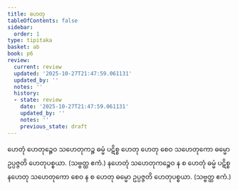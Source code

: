 ```yaml
---
title: ဟေတု
tableOfContents: false
sidebar:
  order: 1
type: tipitaka
basket: ab
book: p6
review:
  current: review
  updated: '2025-10-27T21:47:59.061131'
  updated_by: ''
  notes: ''
  history:
  - state: review
    date: '2025-10-27T21:47:59.061131'
    updated_by: ''
    notes: ''
    previous_state: draft
---
```



<ReviewStatus review={frontmatter.review} showDetails={true} />

<HypothesisAnnotation frontmatter={frontmatter} />

<DynamicBreadcrumb />

<Division number="17" book="p6" e="ch" v="39" p="43">

<Paragraph number="42" book="p6">
ဟေတုံ ဟေတုဉ္စေဝ သဟေတုကဉ္စ ဓမ္မံ ပဋိစ္စ ဟေတု ဟေတု စေဝ သဟေတုကော ဓမ္မော ဥပ္ပဇ္ဇတိ ဟေတုပစ္စယာ. (သဗ္ဗတ္ထ ဧကံ.)
</Paragraph>

<Paragraph number="43" book="p6">
နဟေတုံ သဟေတုကဉ္စေဝ န စ ဟေတုံ ဓမ္မံ ပဋိစ္စ နဟေတု သဟေတုကော စေဝ န စ ဟေတု ဓမ္မော ဥပ္ပဇ္ဇတိ ဟေတုပစ္စယာ. (သဗ္ဗတ္ထ ဧကံ.)
</Paragraph>
</Division>